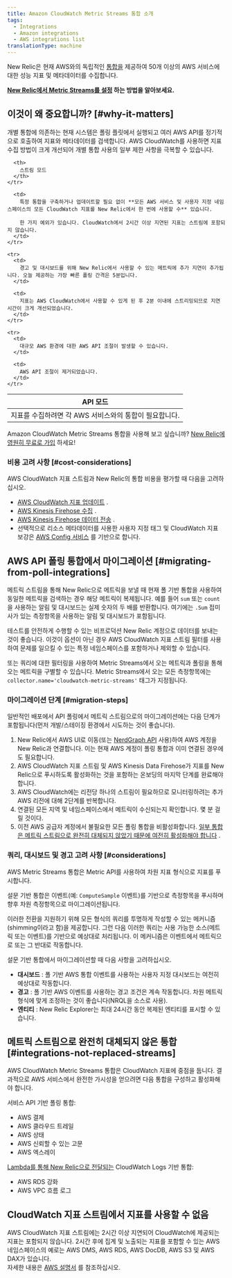 ```yaml
---
title: Amazon CloudWatch Metric Streams 통합 소개
tags:
  - Integrations
  - Amazon integrations
  - AWS integrations list
translationType: machine
---
```


New Relic은 현재 AWS와의 독립적인 [통합을](/docs/integrations/amazon-integrations/) 제공하여 50개 이상의 AWS 서비스에 대한 성능 지표 및 메타데이터를 수집합니다.

**[New Relic에서 Metric Streams를 설정](/docs/infrastructure/amazon-integrations/connect/aws-metric-stream-setup) 하는 방법을 알아보세요.**

## 이것이 왜 중요합니까? [#why-it-matters]

개별 통합에 의존하는 현재 시스템은 폴링 플릿에서 실행되고 여러 AWS API를 정기적으로 호출하여 지표와 메타데이터를 검색합니다. AWS CloudWatch를 사용하면 지표 수집 방법이 크게 개선되어 개별 통합 사용의 일부 제한 사항을 극복할 수 있습니다.

<table>
  <thead>
    <tr>
      <th>
        API 모드
      </th>

      <th>
        스트림 모드
      </th>
    </tr>
  </thead>

  <tbody>
    <tr>
      <td>
        지표를 수집하려면 각 AWS 서비스와의 통합이 필요합니다.
      </td>

      <td>
        특정 통합을 구축하거나 업데이트할 필요 없이 **모든 AWS 서비스 및 사용자 지정 네임스페이스의 모든 CloudWatch 지표를 New Relic에서 한 번에 사용할 수** 있습니다.

        한 가지 예외가 있습니다. CloudWatch에서 2시간 이상 지연된 지표는 스트림에 포함되지 않습니다.
      </td>
    </tr>

    <tr>
      <td>
        경고 및 대시보드를 위해 New Relic에서 사용할 수 있는 메트릭에 추가 지연이 추가됩니다. 오늘 제공하는 가장 빠른 폴링 간격은 5분입니다.
      </td>

      <td>
        지표는 AWS CloudWatch에서 사용할 수 있게 된 후 2분 이내에 스트리밍되므로 지연 시간이 크게 개선되었습니다.
      </td>
    </tr>

    <tr>
      <td>
        대규모 AWS 환경에 대한 AWS API 조절이 발생할 수 있습니다.
      </td>

      <td>
        AWS API 조절이 제거되었습니다.
      </td>
    </tr>
  </tbody>
</table>

Amazon CloudWatch Metric Streams 통합을 사용해 보고 싶습니까? [New Relic에 영원히 무료로 가입](https://newrelic.com/signup) 하세요!

### 비용 고려 사항 [#cost-considerations]

AWS CloudWatch 지표 스트림과 New Relic의 통합 비용을 평가할 때 다음을 고려하십시오.

* [AWS CloudWatch 지표 업데이트](https://aws.amazon.com/cloudwatch/pricing/) .
* [AWS Kinesis Firehose 수집](https://aws.amazon.com/kinesis/data-firehose/pricing/) .
* [AWS Kinesis Firehose 데이터 전송](https://aws.amazon.com/kinesis/data-firehose/pricing/) .
* 선택적으로 리소스 메타데이터를 사용한 사용자 지정 태그 및 CloudWatch 지표 보강은 [AWS Config 서비스](https://aws.amazon.com/config/pricing/) 를 기반으로 합니다.

## AWS API 폴링 통합에서 마이그레이션 [#migrating-from-poll-integrations]

메트릭 스트림을 통해 New Relic으로 메트릭을 보낼 때 현재 폴 기반 통합을 사용하여 동일한 메트릭을 검색하는 경우 해당 메트릭이 복제됩니다. 예를 들어 `sum` 또는 `count` 을 사용하는 알림 및 대시보드는 실제 숫자의 두 배를 반환합니다. 여기에는 `.Sum` 접미사가 있는 측정항목을 사용하는 알림 및 대시보드가 포함됩니다.

테스트를 안전하게 수행할 수 있는 비프로덕션 New Relic 계정으로 데이터를 보내는 것이 좋습니다. 이것이 옵션이 아닌 경우 AWS CloudWatch 지표 스트림 필터를 사용하여 문제를 일으킬 수 있는 특정 네임스페이스를 포함하거나 제외할 수 있습니다.

또는 쿼리에 대한 필터링을 사용하여 Metric Streams에서 오는 메트릭과 폴링을 통해 오는 메트릭을 구별할 수 있습니다. Metric Streams에서 오는 모든 측정항목에는 `collector.name='cloudwatch-metric-streams'` 태그가 지정됩니다.

### 마이그레이션 단계 [#migration-steps]

일반적인 배포에서 API 폴링에서 메트릭 스트림으로의 마이그레이션에는 다음 단계가 포함됩니다(먼저 개발/스테이징 환경에서 시도하는 것이 좋습니다).

1. New Relic에서 AWS UI로 이동(또는 [NerdGraph API](/docs/apis/nerdgraph/examples/nerdgraph-cloud-integrations-api-tutorial/#link-aws-cloudwatch) 사용)하여 AWS 계정을 New Relic과 연결합니다. 이는 현재 AWS 계정이 폴링 통합과 이미 연결된 경우에도 필요합니다.
2. AWS CloudWatch 지표 스트림 및 AWS Kinesis Data Firehose가 지표를 New Relic으로 푸시하도록 활성화하는 것을 포함하는 온보딩의 마지막 단계를 완료해야 합니다.
3. AWS CloudWatch에는 리전당 하나의 스트림이 필요하므로 모니터링하려는 추가 AWS 리전에 대해 2단계를 반복합니다.
4. 연결된 모든 지역 및 네임스페이스에서 메트릭이 수신되는지 확인합니다. 몇 분 걸릴 것이다.
5. 이전 AWS 공급자 계정에서 불필요한 모든 폴링 통합을 비활성화합니다. [일부 통합은 메트릭 스트림으로 완전히 대체되지 않았기 때문에 여전히 활성화해야 합니다](/docs/infrastructure/amazon-integrations/connect/aws-metric-stream#integrations-not-replaced-streams) .

### 쿼리, 대시보드 및 경고 고려 사항 [#considerations]

AWS Metric Streams 통합은 Metric API를 사용하여 차원 지표 형식으로 지표를 푸시합니다.

설문 기반 통합은 이벤트(예: `ComputeSample` 이벤트)를 기반으로 측정항목을 푸시하며 향후 차원 측정항목으로 마이그레이션됩니다.

이러한 전환을 지원하기 위해 모든 형식의 쿼리를 투명하게 작성할 수 있는 메커니즘(shimming이라고 함)을 제공합니다. 그런 다음 이러한 쿼리는 사용 가능한 소스(메트릭 또는 이벤트)를 기반으로 예상대로 처리됩니다. 이 메커니즘은 이벤트에서 메트릭으로 또는 그 반대로 작동합니다.

설문 기반 통합에서 마이그레이션할 때 다음 사항을 고려하십시오.

* **대시보드** : 폴 기반 AWS 통합 이벤트를 사용하는 사용자 지정 대시보드는 여전히 예상대로 작동합니다.
* **경고** : 폴 기반 AWS 이벤트를 사용하는 경고 조건은 계속 작동합니다. 차원 메트릭 형식에 맞게 조정하는 것이 좋습니다(NRQL을 소스로 사용).
* **엔티티** : New Relic Explorer는 최대 24시간 동안 복제된 엔티티를 표시할 수 있습니다.

## 메트릭 스트림으로 완전히 대체되지 않은 통합 [#integrations-not-replaced-streams]

AWS CloudWatch Metric Streams 통합은 CloudWatch 지표에 중점을 둡니다. 결과적으로 AWS 서비스에서 완전한 가시성을 얻으려면 다음 통합을 구성하고 활성화해야 합니다.

서비스 API 기반 폴링 통합:

* AWS 결제
* AWS 클라우드 트레일
* AWS 상태
* AWS 신뢰할 수 있는 고문
* AWS 엑스레이

[Lambda를 통해 New Relic으로 전달되는](/docs/logs/forward-logs/aws-lambda-sending-cloudwatch-logs) CloudWatch Logs 기반 통합:

* AWS RDS 강화
* AWS VPC 흐름 로그

## CloudWatch 지표 스트림에서 지표를 사용할 수 없음

AWS CloudWatch 지표 스트림에는 2시간 이상 지연되어 CloudWatch에 제공되는 지표는 포함되지 않습니다. 2시간 후에 집계 및 노출되는 지표를 포함할 수 있는 AWS 네임스페이스의 예로는 AWS DMS, AWS RDS, AWS DocDB, AWS S3 및 AWS DAX가 있습니다.  
자세한 내용은 [AWS 설명서](https://docs.aws.amazon.com/AmazonCloudWatch/latest/monitoring/CloudWatch-metric-streams-setup.html) 를 참조하십시오.